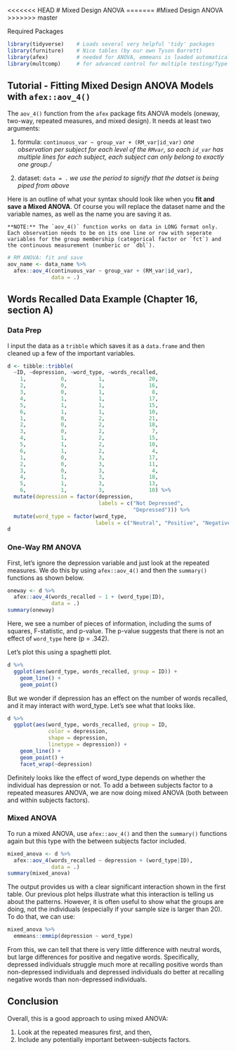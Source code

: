 <<<<<<< HEAD
# Mixed Design ANOVA
=======
#Mixed Design ANOVA
>>>>>>> master

Required Packages 

```r
library(tidyverse)    # Loads several very helpful 'tidy' packages
library(furniture)    # Nice tables (by our own Tyson Barrett)
library(afex)         # needed for ANOVA, emmeans is loaded automatically.
library(multcomp)     # for advanced control for multiple testing/Type 1 error
```

## Tutorial - Fitting Mixed Design ANOVA Models with `afex::aov_4()`

The `aov_4()` function from the `afex` package fits ANOVA models (oneway, two-way, repeated measures, and mixed design). It needs at least two arguments:

1. formula:  `continuous_var ~ group_var + (RM_var|id_var)`  *one observation per subject for each level of the `RMvar`, so each `id_var` has multiple lines for each subject, each subject can only belong to exactly one group./*

2. dataset: `data = .` *we use the period to signify that the datset is being piped from above*


Here is an outline of what your syntax should look like when you **fit and save a Mixed ANOVA**.  Of course you will replace the dataset name and the variable names, as well as the name you are saving it as.

```block
**NOTE:** The `aov_4()` function works on data in LONG format only.  Each observation needs to be on its one line or row with seperate variables for the group membership (categorical factor or `fct`) and the continuous measurement (numberic or `dbl`).
```


```r
# RM ANOVA: fit and save
aov_name <- data_name %>% 
  afex::aov_4(continuous_var ~ group_var + (RM_var|id_var),
              data = .)
```

## Words Recalled Data Example (Chapter 16, section A)


### Data Prep

I input the data as a `tribble` which saves it as a `data.frame` and then cleaned up a few of the important variables.
```r
d <- tibble::tribble(
  ~ID, ~depression, ~word_type, ~words_recalled,
    1,           0,          1,              20,
    2,           0,          1,              16,
    3,           0,          1,               8,
    4,           1,          1,              17,
    5,           1,          1,              15,
    6,           1,          1,              10,
    1,           0,          2,              21,
    2,           0,          2,              18,
    3,           0,          2,               7,
    4,           1,          2,              15,
    5,           1,          2,              10,
    6,           1,          2,               4,
    1,           0,          3,              17,
    2,           0,          3,              11,
    3,           0,          3,               4,
    4,           1,          3,              18,
    5,           1,          3,              13,
    6,           1,          3,              10) %>%
  mutate(depression = factor(depression, 
                             labels = c("Not Depressed",
                                        "Depressed"))) %>%
  mutate(word_type = factor(word_type,
                            labels = c("Neutral", "Positive", "Negative")))
d
```

### One-Way RM ANOVA

First, let's ignore the depression variable and just look at the repeated measures. We do this by using `afex::aov_4()` and then the `summary()` functions as shown below.

```r
oneway <- d %>%
  afex::aov_4(words_recalled ~ 1 + (word_type|ID),
              data = .)
summary(oneway)
```

Here, we see a number of pieces of information, including the sums of squares, F-statistic, and p-value. The p-value suggests that there is not an effect of `word_type` here (p = .342).

Let's plot this using a spaghetti plot.

```r
d %>%
  ggplot(aes(word_type, words_recalled, group = ID)) +
    geom_line() +
    geom_point()
```

But we wonder if depression has an effect on the number of words recalled, and it may interact with word_type. Let's see what that looks like.

```r
d %>%
  ggplot(aes(word_type, words_recalled, group = ID, 
             color = depression, 
             shape = depression, 
             linetype = depression)) +
    geom_line() +
    geom_point() +
    facet_wrap(~depression)
```

Definitely looks like the effect of word_type depends on whether the individual has depression or not. To add a between subjects factor to a repeated measures ANOVA, we are now doing mixed ANOVA (both between and within subjects factors). 

### Mixed ANOVA

To run a mixed ANOVA, use `afex::aov_4()` and then the `summary()` functions again but this type with the between subjects factor included.

```r
mixed_anova <- d %>%
  afex::aov_4(words_recalled ~ depression + (word_type|ID),
              data = .)
summary(mixed_anova)
```

The output provides us with a clear significant interaction shown in the first table. Our previous plot helps illustrate what this interaction is telling us about the patterns. However, it is often useful to show what the groups are doing, not the individuals (especially if your sample size is larger than 20). To do that, we can use:

```r
mixed_anova %>%
  emmeans::emmip(depression ~ word_type)
```

From this, we can tell that there is very little difference with neutral words, but large differences for positive and negative words. Specifically, depressed individuals struggle much more at recalling positive words than non-depressed individuals and depressed individuals do better at recalling negative words than non-depressed individuals.

## Conclusion

Overall, this is a good approach to using mixed ANOVA:

1. Look at the repeated measures first, and then,
2. Include any potentially important between-subjects factors.